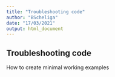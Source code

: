 ```yaml
---
title: "Troubleshooting code"
author: "BScheliga"
date: "17/03/2021"
output: html_document
---
```


## Troubleshooting code {#troubleshooting}
How to create minimal working examples 

